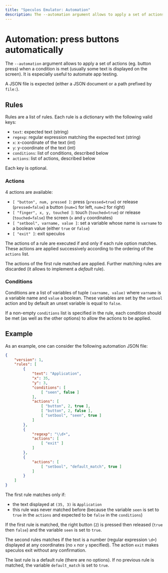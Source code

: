 ```yaml
---
title: "Speculos Emulator: Automation"
description: The --automation argument allows to apply a set of actions when a condition is met. It is especially useful to automate app testing.
---
```


# Automation: press buttons automatically

The `--automation` argument allows to apply a set of actions (eg. button press)
when a condition is met (usually some text is displayed on the screen). It is
especially useful to automate app testing.

A JSON file is expected (either a JSON document or a path prefixed by `file:`).


## Rules

Rules are a list of rules. Each rule is a dictionary with the following valid
keys:

- `text`: expected text (string)
- `regexp`: regular expression matching the expected text (string)
- `x`: x-coordinate of the text (int)
- `y`: y-coordinate of the text (int)
- `conditions`: list of conditions, described below
- `actions`: list of actions, described below

Each key is optional.

### Actions

4 actions are available:

- `[ "button", num, pressed ]`: press (`pressed=true`) or release
  (`pressed=false`) a button (`num=1` for left, `num=2` for right)
- `[ "finger", x, y, touched ]`: touch (`touched=true`) or release
  (`touched=false`) the screen (`x` and `y` coordinates)
- `[ "setbool", varname, value ]`: set a variable whose name is `varname` to a
  boolean value (either `true` or `false`)
- `[ "exit" ]`: exit speculos

The actions of a rule are executed if and only if each rule option matches.
These actions are applied successively according to the ordering of the `actions`
list.

The actions of the first rule matched are applied. Further matching rules are
discarded (it allows to implement a *default* rule).

### Conditions

Conditions are a list of variables of tuple `(varname, value)` where `varname`
is a variable name and `value` a boolean. These variables are set by the
`setbool` action and by default an unset variable is equal to `false`.

If a non-empty `conditions` list is specified in the rule, each condition should
be met (as well as the other options) to allow the actions to be applied.


## Example

As an example, one can consider the following automation JSON file:

```json copy
{
    "version": 1,
    "rules": [
        {
            "text": "Application",
            "x": 35,
            "y": 3,
            "conditions": [
                [ "seen", false ]
            ],
            "actions": [
                [ "button", 2, true ],
                [ "button", 2, false ],
                [ "setbool", "seen", true ]
            ]
        },
        {
            "regexp": "\\d+",
            "actions": [
                [ "exit" ]
            ]
        },
        {
            "actions": [
                [ "setbool", "default_match", true ]
            ]
        }
    ]
}
```

The first rule matches only if:

- the text displayed at `(35, 3)` is `Application`
- this rule was never matched before (because the variable `seen` is set to
  `true` in the `actions` and expected to be `false` in the `conditions`)

If the first rule is matched, the right button (`2`) is pressed then released
(`true` then `false`) and the variable `seen` is set to `true`.

The second rules matches if the text is a number  (regular expression `\d+`)
displayed at any coordinates (no `x` nor `y` specified). The action `exit` makes
speculos exit without any confirmation.

The last rule is a default rule (there are no options). If no previous rule is
matched, the variable `default_match` is set to `true`.